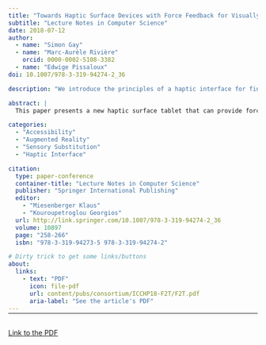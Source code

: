 ```yaml
---
title: "Towards Haptic Surface Devices with Force Feedback for Visually Impaired People"
subtitle: "Lecture Notes in Computer Science"
date: 2018-07-12
author:
  - name: "Simon Gay"
  - name: "Marc-Aurèle Rivière"
    orcid: 0000-0002-5108-3382
  - name: "Edwige Pissaloux"
doi: 10.1007/978-3-319-94274-2_36

description: "We introduce the principles of a haptic interface for finger-movement based exploration of image content through force-feedback"

abstract: |
  This paper presents a new haptic surface tablet that can provide force feedback to the user. Force feedback means that the device can react to the user's movements and apply a force against or in-line with these movements, according to the tactile properties of a displayed image. The device consists of a frame attached to a tactile tablet that generates a force feedback to user's finger when exploring the surface, providing haptic informations about the displayed image. The experimental results suggest the relevance of this tablet as an assistive device for visually impaired people in perceiving and understanding the content of a displayed image. Several potential applications are briefly presented.

categories:
  - "Accessibility"
  - "Augmented Reality"
  - "Sensory Substitution"
  - "Haptic Interface"

citation:
  type: paper-conference
  container-title: "Lecture Notes in Computer Science"
  publisher: "Springer International Publishing"
  editor:
    - "Miesenberger Klaus"
    - "Kouroupetroglou Georgios"
  url: http://link.springer.com/10.1007/978-3-319-94274-2_36
  volume: 10897
  page: "258-266"
  isbn: "978-3-319-94273-5 978-3-319-94274-2"

# Dirty trick to get some links/buttons
about:
  links:
    - text: "PDF"
      icon: file-pdf
      url: content/pubs/consortium/ICCHP18-F2T/F2T.pdf
      aria-label: "See the article's PDF"
---
```


<hr style="margin-bottom: 30px; margin-top: -12px">

<object data="F2T.pdf" type="application/pdf" width="100%" height="900">
  <p><a href="F2T.pdf">Link to the PDF</a></p>
</object>